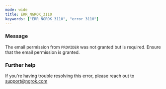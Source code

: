 ```yaml
---
mode: wide
title: ERR_NGROK_3110
keywords: ["ERR_NGROK_3110", "error 3110"]
---
```



### Message

The email permission from `PROVIDER` was not granted but is required. Ensure that the email permission is granted.

<ErrorDetails />

### Further help

If you're having trouble resolving this error, please reach out to [support@ngrok.com](mailto:support@ngrok.com?subject=Help%20with%20ERR_NGROK_3110)
